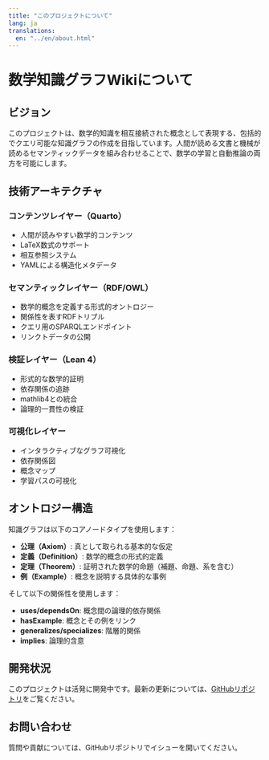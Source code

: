 ```yaml
---
title: "このプロジェクトについて"
lang: ja
translations:
  en: "../en/about.html"
---
```


# 数学知識グラフWikiについて

## ビジョン

このプロジェクトは、数学的知識を相互接続された概念として表現する、包括的でクエリ可能な知識グラフの作成を目指しています。人間が読める文書と機械が読めるセマンティックデータを組み合わせることで、数学の学習と自動推論の両方を可能にします。

## 技術アーキテクチャ

### コンテンツレイヤー（Quarto）
- 人間が読みやすい数学的コンテンツ
- LaTeX数式のサポート
- 相互参照システム
- YAMLによる構造化メタデータ

### セマンティックレイヤー（RDF/OWL）
- 数学的概念を定義する形式的オントロジー
- 関係性を表すRDFトリプル
- クエリ用のSPARQLエンドポイント
- リンクトデータの公開

### 検証レイヤー（Lean 4）
- 形式的な数学的証明
- 依存関係の追跡
- mathlib4との統合
- 論理的一貫性の検証

### 可視化レイヤー
- インタラクティブなグラフ可視化
- 依存関係図
- 概念マップ
- 学習パスの可視化

## オントロジー構造

知識グラフは以下のコアノードタイプを使用します：

- **公理（Axiom）**: 真として取られる基本的な仮定
- **定義（Definition）**: 数学的概念の形式的定義
- **定理（Theorem）**: 証明された数学的命題（補題、命題、系を含む）
- **例（Example）**: 概念を説明する具体的な事例

そして以下の関係性を使用します：

- **uses/dependsOn**: 概念間の論理的依存関係
- **hasExample**: 概念とその例をリンク
- **generalizes/specializes**: 階層的関係
- **implies**: 論理的含意

## 開発状況

このプロジェクトは活発に開発中です。最新の更新については、[GitHubリポジトリ](https://github.com/RK0429/ModernMath)をご覧ください。

## お問い合わせ

質問や貢献については、GitHubリポジトリでイシューを開いてください。
